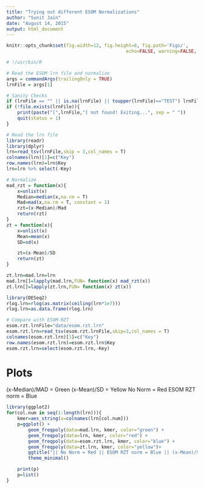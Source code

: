 ```yaml
---
title: "Trying out different ESOM Normalizations"
author: "Sunit Jain"
date: "August 14, 2015"
output: html_document
---
```

```r
knitr::opts_chunk$set(fig.width=12, fig.height=8, fig.path='Figs/',
											echo=FALSE, warning=FALSE, message=FALSE)
```

```r
# !/usr/bin/R

# Read the ESOM lrn file and normalize
args = commandArgs(trailingOnly = TRUE)
lrnFile = args[1]

# Sanity Checks
if (lrnFile == "" || is.na(lrnFile) || toupper(lrnFile)=="TEST") lrnFile="data/test.lrn"
if (!file.exists(lrnFile)){
	print(paste("[",lrnFile,"] not found! Exiting...", sep = " "))
	quit(status = 1)
}
```

```r
# Read the lrn file
library(readr)
library(dplyr)
lrn=read_tsv(lrnFile,skip = 3,col_names = T)
colnames(lrn)[1]=c("Key")
row.names(lrn)=lrn$Key
lrn=lrn %>% select(-Key)
```
```r
# Normalize
mad_rzt = function(x){
	x=unlist(x)
	Median=median(x,na.rm = T)
	Mad=mad(x,na.rm = T, constant = 1)
	rzt=(x-Median)/Mad
	return(rzt)
}
zt = function(x){
	x=unlist(x)
	Mean=mean(x)
	SD=sd(x)

	zt=(x-Mean)/SD
	return(zt)
}

zt.lrn=mad.lrn=lrn
mad.lrn[]=lapply(mad.lrn,FUN= function(x) mad_rzt(x))
zt.lrn[]=lapply(zt.lrn,FUN= function(x) zt(x))
```
```r
library(DESeq2)
rlog.lrn=rlog(as.matrix(ceiling(lrn*1e7)))
rlog.lrn=as.data.frame(rlog.lrn)
```

```r
# Compare with ESOM-RZT
esom.rzt.lrnFile="data/esom.rzt.lrn"
esom.rzt.lrn=read_tsv(esom.rzt.lrnFile,skip=3,col_names = T)
colnames(esom.rzt.lrn)[1]=c("Key")
row.names(esom.rzt.lrn)=esom.rzt.lrn$Key
esom.rzt.lrn=select(esom.rzt.lrn,-Key)
```

# Plots
(x-Median)/MAD = Green
(x-Mean)/SD = Yellow
No Norm = Red
ESOM RZT norm = Blue
```r
library(ggplot2)
for(col.num in seq(1:length(lrn))){
	kmer=aes_string(x=colnames(lrn[col.num]))
	p=ggplot() +
		geom_freqpoly(data=mad.lrn, kmer, color="green") +
		geom_freqpoly(data=lrn, kmer, color="red") +
		geom_freqpoly(data=esom.rzt.lrn, kmer, color="blue") +
		geom_freqpoly(data=zt.lrn, kmer, color="yellow")+
		ggtitle("|| No Norm = Red || ESOM RZT norm = Blue || (x-Mean)/SD = Yellow || (x-Median)/MAD = Green || ") +
		theme_minimal()

	print(p)
	p=list()
}
```
